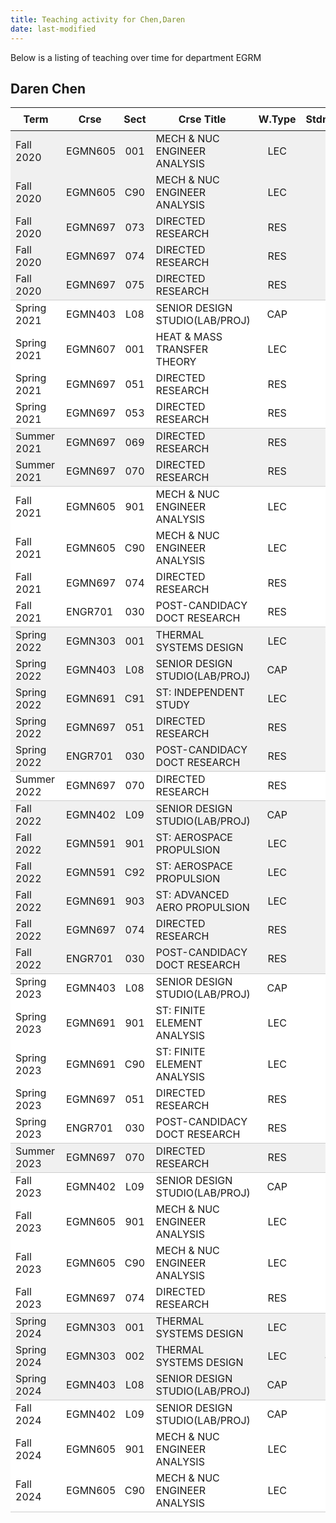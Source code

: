 ```yaml
---
title: Teaching activity for Chen,Daren
date: last-modified
---
```


Below is a listing of teaching over time for department EGRM


## Daren Chen

<style type="text/css">
#T_6f3f4 table {
  width: 100%;
  border-collapse: collapse;
}
#T_6f3f4 th {
  text-align: center;
  padding: 8px;
}
#T_6f3f4 td:nth-child(1) {
  padding-right: 10px;
  text-align: left;
}
#T_6f3f4 td:nth-child(2) {
  padding-right: 5px;
  text-align: left;
}
#T_6f3f4  td:nth-child(4) {
  padding-right: 5px;
  text-align: left;
}
#T_6f3f4 td:nth-child(3) {
  text-align: center;
}
#T_6f3f4  td:nth-child(5) {
  text-align: center;
}
#T_6f3f4 td:nth-child(6) {
  text-align: right;
}
#T_6f3f4  td:nth-child(7) {
  text-align: right;
}
#T_6f3f4_row0_col0, #T_6f3f4_row0_col1, #T_6f3f4_row0_col2, #T_6f3f4_row0_col3, #T_6f3f4_row0_col4, #T_6f3f4_row0_col5, #T_6f3f4_row0_col6, #T_6f3f4_row1_col0, #T_6f3f4_row1_col1, #T_6f3f4_row1_col2, #T_6f3f4_row1_col3, #T_6f3f4_row1_col4, #T_6f3f4_row1_col5, #T_6f3f4_row1_col6, #T_6f3f4_row2_col0, #T_6f3f4_row2_col1, #T_6f3f4_row2_col2, #T_6f3f4_row2_col3, #T_6f3f4_row2_col4, #T_6f3f4_row2_col5, #T_6f3f4_row2_col6, #T_6f3f4_row3_col0, #T_6f3f4_row3_col1, #T_6f3f4_row3_col2, #T_6f3f4_row3_col3, #T_6f3f4_row3_col4, #T_6f3f4_row3_col5, #T_6f3f4_row3_col6, #T_6f3f4_row9_col0, #T_6f3f4_row9_col1, #T_6f3f4_row9_col2, #T_6f3f4_row9_col3, #T_6f3f4_row9_col4, #T_6f3f4_row9_col5, #T_6f3f4_row9_col6, #T_6f3f4_row15_col0, #T_6f3f4_row15_col1, #T_6f3f4_row15_col2, #T_6f3f4_row15_col3, #T_6f3f4_row15_col4, #T_6f3f4_row15_col5, #T_6f3f4_row15_col6, #T_6f3f4_row16_col0, #T_6f3f4_row16_col1, #T_6f3f4_row16_col2, #T_6f3f4_row16_col3, #T_6f3f4_row16_col4, #T_6f3f4_row16_col5, #T_6f3f4_row16_col6, #T_6f3f4_row17_col0, #T_6f3f4_row17_col1, #T_6f3f4_row17_col2, #T_6f3f4_row17_col3, #T_6f3f4_row17_col4, #T_6f3f4_row17_col5, #T_6f3f4_row17_col6, #T_6f3f4_row18_col0, #T_6f3f4_row18_col1, #T_6f3f4_row18_col2, #T_6f3f4_row18_col3, #T_6f3f4_row18_col4, #T_6f3f4_row18_col5, #T_6f3f4_row18_col6, #T_6f3f4_row21_col0, #T_6f3f4_row21_col1, #T_6f3f4_row21_col2, #T_6f3f4_row21_col3, #T_6f3f4_row21_col4, #T_6f3f4_row21_col5, #T_6f3f4_row21_col6, #T_6f3f4_row22_col0, #T_6f3f4_row22_col1, #T_6f3f4_row22_col2, #T_6f3f4_row22_col3, #T_6f3f4_row22_col4, #T_6f3f4_row22_col5, #T_6f3f4_row22_col6, #T_6f3f4_row23_col0, #T_6f3f4_row23_col1, #T_6f3f4_row23_col2, #T_6f3f4_row23_col3, #T_6f3f4_row23_col4, #T_6f3f4_row23_col5, #T_6f3f4_row23_col6, #T_6f3f4_row24_col0, #T_6f3f4_row24_col1, #T_6f3f4_row24_col2, #T_6f3f4_row24_col3, #T_6f3f4_row24_col4, #T_6f3f4_row24_col5, #T_6f3f4_row24_col6, #T_6f3f4_row25_col0, #T_6f3f4_row25_col1, #T_6f3f4_row25_col2, #T_6f3f4_row25_col3, #T_6f3f4_row25_col4, #T_6f3f4_row25_col5, #T_6f3f4_row25_col6, #T_6f3f4_row37_col0, #T_6f3f4_row37_col1, #T_6f3f4_row37_col2, #T_6f3f4_row37_col3, #T_6f3f4_row37_col4, #T_6f3f4_row37_col5, #T_6f3f4_row37_col6, #T_6f3f4_row38_col0, #T_6f3f4_row38_col1, #T_6f3f4_row38_col2, #T_6f3f4_row38_col3, #T_6f3f4_row38_col4, #T_6f3f4_row38_col5, #T_6f3f4_row38_col6 {
  background-color: #f0f0f0;
  border-bottom: none;
}
#T_6f3f4_row4_col0, #T_6f3f4_row4_col1, #T_6f3f4_row4_col2, #T_6f3f4_row4_col3, #T_6f3f4_row4_col4, #T_6f3f4_row4_col5, #T_6f3f4_row4_col6, #T_6f3f4_row10_col0, #T_6f3f4_row10_col1, #T_6f3f4_row10_col2, #T_6f3f4_row10_col3, #T_6f3f4_row10_col4, #T_6f3f4_row10_col5, #T_6f3f4_row10_col6, #T_6f3f4_row19_col0, #T_6f3f4_row19_col1, #T_6f3f4_row19_col2, #T_6f3f4_row19_col3, #T_6f3f4_row19_col4, #T_6f3f4_row19_col5, #T_6f3f4_row19_col6, #T_6f3f4_row26_col0, #T_6f3f4_row26_col1, #T_6f3f4_row26_col2, #T_6f3f4_row26_col3, #T_6f3f4_row26_col4, #T_6f3f4_row26_col5, #T_6f3f4_row26_col6, #T_6f3f4_row32_col0, #T_6f3f4_row32_col1, #T_6f3f4_row32_col2, #T_6f3f4_row32_col3, #T_6f3f4_row32_col4, #T_6f3f4_row32_col5, #T_6f3f4_row32_col6, #T_6f3f4_row39_col0, #T_6f3f4_row39_col1, #T_6f3f4_row39_col2, #T_6f3f4_row39_col3, #T_6f3f4_row39_col4, #T_6f3f4_row39_col5, #T_6f3f4_row39_col6 {
  background-color: #f0f0f0;
  border-bottom: 1px solid #ccc;
}
#T_6f3f4_row5_col0, #T_6f3f4_row5_col1, #T_6f3f4_row5_col2, #T_6f3f4_row5_col3, #T_6f3f4_row5_col4, #T_6f3f4_row5_col5, #T_6f3f4_row5_col6, #T_6f3f4_row6_col0, #T_6f3f4_row6_col1, #T_6f3f4_row6_col2, #T_6f3f4_row6_col3, #T_6f3f4_row6_col4, #T_6f3f4_row6_col5, #T_6f3f4_row6_col6, #T_6f3f4_row7_col0, #T_6f3f4_row7_col1, #T_6f3f4_row7_col2, #T_6f3f4_row7_col3, #T_6f3f4_row7_col4, #T_6f3f4_row7_col5, #T_6f3f4_row7_col6, #T_6f3f4_row11_col0, #T_6f3f4_row11_col1, #T_6f3f4_row11_col2, #T_6f3f4_row11_col3, #T_6f3f4_row11_col4, #T_6f3f4_row11_col5, #T_6f3f4_row11_col6, #T_6f3f4_row12_col0, #T_6f3f4_row12_col1, #T_6f3f4_row12_col2, #T_6f3f4_row12_col3, #T_6f3f4_row12_col4, #T_6f3f4_row12_col5, #T_6f3f4_row12_col6, #T_6f3f4_row13_col0, #T_6f3f4_row13_col1, #T_6f3f4_row13_col2, #T_6f3f4_row13_col3, #T_6f3f4_row13_col4, #T_6f3f4_row13_col5, #T_6f3f4_row13_col6, #T_6f3f4_row27_col0, #T_6f3f4_row27_col1, #T_6f3f4_row27_col2, #T_6f3f4_row27_col3, #T_6f3f4_row27_col4, #T_6f3f4_row27_col5, #T_6f3f4_row27_col6, #T_6f3f4_row28_col0, #T_6f3f4_row28_col1, #T_6f3f4_row28_col2, #T_6f3f4_row28_col3, #T_6f3f4_row28_col4, #T_6f3f4_row28_col5, #T_6f3f4_row28_col6, #T_6f3f4_row29_col0, #T_6f3f4_row29_col1, #T_6f3f4_row29_col2, #T_6f3f4_row29_col3, #T_6f3f4_row29_col4, #T_6f3f4_row29_col5, #T_6f3f4_row29_col6, #T_6f3f4_row30_col0, #T_6f3f4_row30_col1, #T_6f3f4_row30_col2, #T_6f3f4_row30_col3, #T_6f3f4_row30_col4, #T_6f3f4_row30_col5, #T_6f3f4_row30_col6, #T_6f3f4_row33_col0, #T_6f3f4_row33_col1, #T_6f3f4_row33_col2, #T_6f3f4_row33_col3, #T_6f3f4_row33_col4, #T_6f3f4_row33_col5, #T_6f3f4_row33_col6, #T_6f3f4_row34_col0, #T_6f3f4_row34_col1, #T_6f3f4_row34_col2, #T_6f3f4_row34_col3, #T_6f3f4_row34_col4, #T_6f3f4_row34_col5, #T_6f3f4_row34_col6, #T_6f3f4_row35_col0, #T_6f3f4_row35_col1, #T_6f3f4_row35_col2, #T_6f3f4_row35_col3, #T_6f3f4_row35_col4, #T_6f3f4_row35_col5, #T_6f3f4_row35_col6, #T_6f3f4_row40_col0, #T_6f3f4_row40_col1, #T_6f3f4_row40_col2, #T_6f3f4_row40_col3, #T_6f3f4_row40_col4, #T_6f3f4_row40_col5, #T_6f3f4_row40_col6, #T_6f3f4_row41_col0, #T_6f3f4_row41_col1, #T_6f3f4_row41_col2, #T_6f3f4_row41_col3, #T_6f3f4_row41_col4, #T_6f3f4_row41_col5, #T_6f3f4_row41_col6 {
  background-color: #ffffff;
  border-bottom: none;
}
#T_6f3f4_row8_col0, #T_6f3f4_row8_col1, #T_6f3f4_row8_col2, #T_6f3f4_row8_col3, #T_6f3f4_row8_col4, #T_6f3f4_row8_col5, #T_6f3f4_row8_col6, #T_6f3f4_row14_col0, #T_6f3f4_row14_col1, #T_6f3f4_row14_col2, #T_6f3f4_row14_col3, #T_6f3f4_row14_col4, #T_6f3f4_row14_col5, #T_6f3f4_row14_col6, #T_6f3f4_row20_col0, #T_6f3f4_row20_col1, #T_6f3f4_row20_col2, #T_6f3f4_row20_col3, #T_6f3f4_row20_col4, #T_6f3f4_row20_col5, #T_6f3f4_row20_col6, #T_6f3f4_row31_col0, #T_6f3f4_row31_col1, #T_6f3f4_row31_col2, #T_6f3f4_row31_col3, #T_6f3f4_row31_col4, #T_6f3f4_row31_col5, #T_6f3f4_row31_col6, #T_6f3f4_row36_col0, #T_6f3f4_row36_col1, #T_6f3f4_row36_col2, #T_6f3f4_row36_col3, #T_6f3f4_row36_col4, #T_6f3f4_row36_col5, #T_6f3f4_row36_col6, #T_6f3f4_row42_col0, #T_6f3f4_row42_col1, #T_6f3f4_row42_col2, #T_6f3f4_row42_col3, #T_6f3f4_row42_col4, #T_6f3f4_row42_col5, #T_6f3f4_row42_col6 {
  background-color: #ffffff;
  border-bottom: 1px solid #ccc;
}
</style>
<table id="T_6f3f4">
  <thead>
    <tr>
      <th id="T_6f3f4_level0_col0" class="col_heading level0 col0" >Term</th>
      <th id="T_6f3f4_level0_col1" class="col_heading level0 col1" >Crse</th>
      <th id="T_6f3f4_level0_col2" class="col_heading level0 col2" >Sect</th>
      <th id="T_6f3f4_level0_col3" class="col_heading level0 col3" >Crse Title</th>
      <th id="T_6f3f4_level0_col4" class="col_heading level0 col4" >W.Type</th>
      <th id="T_6f3f4_level0_col5" class="col_heading level0 col5" >Stdnts</th>
      <th id="T_6f3f4_level0_col6" class="col_heading level0 col6" >Hours</th>
    </tr>
  </thead>
  <tbody>
    <tr>
      <td id="T_6f3f4_row0_col0" class="data row0 col0" >Fall 2020</td>
      <td id="T_6f3f4_row0_col1" class="data row0 col1" >EGMN605</td>
      <td id="T_6f3f4_row0_col2" class="data row0 col2" >001</td>
      <td id="T_6f3f4_row0_col3" class="data row0 col3" >MECH & NUC ENGINEER ANALYSIS</td>
      <td id="T_6f3f4_row0_col4" class="data row0 col4" >LEC</td>
      <td id="T_6f3f4_row0_col5" class="data row0 col5" >4</td>
      <td id="T_6f3f4_row0_col6" class="data row0 col6" >12</td>
    </tr>
    <tr>
      <td id="T_6f3f4_row1_col0" class="data row1 col0" >Fall 2020</td>
      <td id="T_6f3f4_row1_col1" class="data row1 col1" >EGMN605</td>
      <td id="T_6f3f4_row1_col2" class="data row1 col2" >C90</td>
      <td id="T_6f3f4_row1_col3" class="data row1 col3" >MECH & NUC ENGINEER ANALYSIS</td>
      <td id="T_6f3f4_row1_col4" class="data row1 col4" >LEC</td>
      <td id="T_6f3f4_row1_col5" class="data row1 col5" >9</td>
      <td id="T_6f3f4_row1_col6" class="data row1 col6" >27</td>
    </tr>
    <tr>
      <td id="T_6f3f4_row2_col0" class="data row2 col0" >Fall 2020</td>
      <td id="T_6f3f4_row2_col1" class="data row2 col1" >EGMN697</td>
      <td id="T_6f3f4_row2_col2" class="data row2 col2" >073</td>
      <td id="T_6f3f4_row2_col3" class="data row2 col3" >DIRECTED RESEARCH</td>
      <td id="T_6f3f4_row2_col4" class="data row2 col4" >RES</td>
      <td id="T_6f3f4_row2_col5" class="data row2 col5" >1</td>
      <td id="T_6f3f4_row2_col6" class="data row2 col6" >3</td>
    </tr>
    <tr>
      <td id="T_6f3f4_row3_col0" class="data row3 col0" >Fall 2020</td>
      <td id="T_6f3f4_row3_col1" class="data row3 col1" >EGMN697</td>
      <td id="T_6f3f4_row3_col2" class="data row3 col2" >074</td>
      <td id="T_6f3f4_row3_col3" class="data row3 col3" >DIRECTED RESEARCH</td>
      <td id="T_6f3f4_row3_col4" class="data row3 col4" >RES</td>
      <td id="T_6f3f4_row3_col5" class="data row3 col5" >1</td>
      <td id="T_6f3f4_row3_col6" class="data row3 col6" >6</td>
    </tr>
    <tr>
      <td id="T_6f3f4_row4_col0" class="data row4 col0" >Fall 2020</td>
      <td id="T_6f3f4_row4_col1" class="data row4 col1" >EGMN697</td>
      <td id="T_6f3f4_row4_col2" class="data row4 col2" >075</td>
      <td id="T_6f3f4_row4_col3" class="data row4 col3" >DIRECTED RESEARCH</td>
      <td id="T_6f3f4_row4_col4" class="data row4 col4" >RES</td>
      <td id="T_6f3f4_row4_col5" class="data row4 col5" >1</td>
      <td id="T_6f3f4_row4_col6" class="data row4 col6" >9</td>
    </tr>
    <tr>
      <td id="T_6f3f4_row5_col0" class="data row5 col0" >Spring 2021</td>
      <td id="T_6f3f4_row5_col1" class="data row5 col1" >EGMN403</td>
      <td id="T_6f3f4_row5_col2" class="data row5 col2" >L08</td>
      <td id="T_6f3f4_row5_col3" class="data row5 col3" >SENIOR DESIGN STUDIO(LAB/PROJ)</td>
      <td id="T_6f3f4_row5_col4" class="data row5 col4" >CAP</td>
      <td id="T_6f3f4_row5_col5" class="data row5 col5" >2</td>
      <td id="T_6f3f4_row5_col6" class="data row5 col6" >4</td>
    </tr>
    <tr>
      <td id="T_6f3f4_row6_col0" class="data row6 col0" >Spring 2021</td>
      <td id="T_6f3f4_row6_col1" class="data row6 col1" >EGMN607</td>
      <td id="T_6f3f4_row6_col2" class="data row6 col2" >001</td>
      <td id="T_6f3f4_row6_col3" class="data row6 col3" >HEAT & MASS TRANSFER THEORY</td>
      <td id="T_6f3f4_row6_col4" class="data row6 col4" >LEC</td>
      <td id="T_6f3f4_row6_col5" class="data row6 col5" >7</td>
      <td id="T_6f3f4_row6_col6" class="data row6 col6" >21</td>
    </tr>
    <tr>
      <td id="T_6f3f4_row7_col0" class="data row7 col0" >Spring 2021</td>
      <td id="T_6f3f4_row7_col1" class="data row7 col1" >EGMN697</td>
      <td id="T_6f3f4_row7_col2" class="data row7 col2" >051</td>
      <td id="T_6f3f4_row7_col3" class="data row7 col3" >DIRECTED RESEARCH</td>
      <td id="T_6f3f4_row7_col4" class="data row7 col4" >RES</td>
      <td id="T_6f3f4_row7_col5" class="data row7 col5" >1</td>
      <td id="T_6f3f4_row7_col6" class="data row7 col6" >3</td>
    </tr>
    <tr>
      <td id="T_6f3f4_row8_col0" class="data row8 col0" >Spring 2021</td>
      <td id="T_6f3f4_row8_col1" class="data row8 col1" >EGMN697</td>
      <td id="T_6f3f4_row8_col2" class="data row8 col2" >053</td>
      <td id="T_6f3f4_row8_col3" class="data row8 col3" >DIRECTED RESEARCH</td>
      <td id="T_6f3f4_row8_col4" class="data row8 col4" >RES</td>
      <td id="T_6f3f4_row8_col5" class="data row8 col5" >2</td>
      <td id="T_6f3f4_row8_col6" class="data row8 col6" >18</td>
    </tr>
    <tr>
      <td id="T_6f3f4_row9_col0" class="data row9 col0" >Summer 2021</td>
      <td id="T_6f3f4_row9_col1" class="data row9 col1" >EGMN697</td>
      <td id="T_6f3f4_row9_col2" class="data row9 col2" >069</td>
      <td id="T_6f3f4_row9_col3" class="data row9 col3" >DIRECTED RESEARCH</td>
      <td id="T_6f3f4_row9_col4" class="data row9 col4" >RES</td>
      <td id="T_6f3f4_row9_col5" class="data row9 col5" >1</td>
      <td id="T_6f3f4_row9_col6" class="data row9 col6" >1</td>
    </tr>
    <tr>
      <td id="T_6f3f4_row10_col0" class="data row10 col0" >Summer 2021</td>
      <td id="T_6f3f4_row10_col1" class="data row10 col1" >EGMN697</td>
      <td id="T_6f3f4_row10_col2" class="data row10 col2" >070</td>
      <td id="T_6f3f4_row10_col3" class="data row10 col3" >DIRECTED RESEARCH</td>
      <td id="T_6f3f4_row10_col4" class="data row10 col4" >RES</td>
      <td id="T_6f3f4_row10_col5" class="data row10 col5" >1</td>
      <td id="T_6f3f4_row10_col6" class="data row10 col6" >3</td>
    </tr>
    <tr>
      <td id="T_6f3f4_row11_col0" class="data row11 col0" >Fall 2021</td>
      <td id="T_6f3f4_row11_col1" class="data row11 col1" >EGMN605</td>
      <td id="T_6f3f4_row11_col2" class="data row11 col2" >901</td>
      <td id="T_6f3f4_row11_col3" class="data row11 col3" >MECH & NUC ENGINEER ANALYSIS</td>
      <td id="T_6f3f4_row11_col4" class="data row11 col4" >LEC</td>
      <td id="T_6f3f4_row11_col5" class="data row11 col5" >9</td>
      <td id="T_6f3f4_row11_col6" class="data row11 col6" >27</td>
    </tr>
    <tr>
      <td id="T_6f3f4_row12_col0" class="data row12 col0" >Fall 2021</td>
      <td id="T_6f3f4_row12_col1" class="data row12 col1" >EGMN605</td>
      <td id="T_6f3f4_row12_col2" class="data row12 col2" >C90</td>
      <td id="T_6f3f4_row12_col3" class="data row12 col3" >MECH & NUC ENGINEER ANALYSIS</td>
      <td id="T_6f3f4_row12_col4" class="data row12 col4" >LEC</td>
      <td id="T_6f3f4_row12_col5" class="data row12 col5" >8</td>
      <td id="T_6f3f4_row12_col6" class="data row12 col6" >24</td>
    </tr>
    <tr>
      <td id="T_6f3f4_row13_col0" class="data row13 col0" >Fall 2021</td>
      <td id="T_6f3f4_row13_col1" class="data row13 col1" >EGMN697</td>
      <td id="T_6f3f4_row13_col2" class="data row13 col2" >074</td>
      <td id="T_6f3f4_row13_col3" class="data row13 col3" >DIRECTED RESEARCH</td>
      <td id="T_6f3f4_row13_col4" class="data row13 col4" >RES</td>
      <td id="T_6f3f4_row13_col5" class="data row13 col5" >1</td>
      <td id="T_6f3f4_row13_col6" class="data row13 col6" >6</td>
    </tr>
    <tr>
      <td id="T_6f3f4_row14_col0" class="data row14 col0" >Fall 2021</td>
      <td id="T_6f3f4_row14_col1" class="data row14 col1" >ENGR701</td>
      <td id="T_6f3f4_row14_col2" class="data row14 col2" >030</td>
      <td id="T_6f3f4_row14_col3" class="data row14 col3" >POST-CANDIDACY DOCT RESEARCH</td>
      <td id="T_6f3f4_row14_col4" class="data row14 col4" >RES</td>
      <td id="T_6f3f4_row14_col5" class="data row14 col5" >1</td>
      <td id="T_6f3f4_row14_col6" class="data row14 col6" >9</td>
    </tr>
    <tr>
      <td id="T_6f3f4_row15_col0" class="data row15 col0" >Spring 2022</td>
      <td id="T_6f3f4_row15_col1" class="data row15 col1" >EGMN303</td>
      <td id="T_6f3f4_row15_col2" class="data row15 col2" >001</td>
      <td id="T_6f3f4_row15_col3" class="data row15 col3" >THERMAL SYSTEMS DESIGN</td>
      <td id="T_6f3f4_row15_col4" class="data row15 col4" >LEC</td>
      <td id="T_6f3f4_row15_col5" class="data row15 col5" >83</td>
      <td id="T_6f3f4_row15_col6" class="data row15 col6" >249</td>
    </tr>
    <tr>
      <td id="T_6f3f4_row16_col0" class="data row16 col0" >Spring 2022</td>
      <td id="T_6f3f4_row16_col1" class="data row16 col1" >EGMN403</td>
      <td id="T_6f3f4_row16_col2" class="data row16 col2" >L08</td>
      <td id="T_6f3f4_row16_col3" class="data row16 col3" >SENIOR DESIGN STUDIO(LAB/PROJ)</td>
      <td id="T_6f3f4_row16_col4" class="data row16 col4" >CAP</td>
      <td id="T_6f3f4_row16_col5" class="data row16 col5" >3</td>
      <td id="T_6f3f4_row16_col6" class="data row16 col6" >6</td>
    </tr>
    <tr>
      <td id="T_6f3f4_row17_col0" class="data row17 col0" >Spring 2022</td>
      <td id="T_6f3f4_row17_col1" class="data row17 col1" >EGMN691</td>
      <td id="T_6f3f4_row17_col2" class="data row17 col2" >C91</td>
      <td id="T_6f3f4_row17_col3" class="data row17 col3" >ST: INDEPENDENT STUDY</td>
      <td id="T_6f3f4_row17_col4" class="data row17 col4" >LEC</td>
      <td id="T_6f3f4_row17_col5" class="data row17 col5" >1</td>
      <td id="T_6f3f4_row17_col6" class="data row17 col6" >3</td>
    </tr>
    <tr>
      <td id="T_6f3f4_row18_col0" class="data row18 col0" >Spring 2022</td>
      <td id="T_6f3f4_row18_col1" class="data row18 col1" >EGMN697</td>
      <td id="T_6f3f4_row18_col2" class="data row18 col2" >051</td>
      <td id="T_6f3f4_row18_col3" class="data row18 col3" >DIRECTED RESEARCH</td>
      <td id="T_6f3f4_row18_col4" class="data row18 col4" >RES</td>
      <td id="T_6f3f4_row18_col5" class="data row18 col5" >1</td>
      <td id="T_6f3f4_row18_col6" class="data row18 col6" >3</td>
    </tr>
    <tr>
      <td id="T_6f3f4_row19_col0" class="data row19 col0" >Spring 2022</td>
      <td id="T_6f3f4_row19_col1" class="data row19 col1" >ENGR701</td>
      <td id="T_6f3f4_row19_col2" class="data row19 col2" >030</td>
      <td id="T_6f3f4_row19_col3" class="data row19 col3" >POST-CANDIDACY DOCT RESEARCH</td>
      <td id="T_6f3f4_row19_col4" class="data row19 col4" >RES</td>
      <td id="T_6f3f4_row19_col5" class="data row19 col5" >1</td>
      <td id="T_6f3f4_row19_col6" class="data row19 col6" >9</td>
    </tr>
    <tr>
      <td id="T_6f3f4_row20_col0" class="data row20 col0" >Summer 2022</td>
      <td id="T_6f3f4_row20_col1" class="data row20 col1" >EGMN697</td>
      <td id="T_6f3f4_row20_col2" class="data row20 col2" >070</td>
      <td id="T_6f3f4_row20_col3" class="data row20 col3" >DIRECTED RESEARCH</td>
      <td id="T_6f3f4_row20_col4" class="data row20 col4" >RES</td>
      <td id="T_6f3f4_row20_col5" class="data row20 col5" >1</td>
      <td id="T_6f3f4_row20_col6" class="data row20 col6" >3</td>
    </tr>
    <tr>
      <td id="T_6f3f4_row21_col0" class="data row21 col0" >Fall 2022</td>
      <td id="T_6f3f4_row21_col1" class="data row21 col1" >EGMN402</td>
      <td id="T_6f3f4_row21_col2" class="data row21 col2" >L09</td>
      <td id="T_6f3f4_row21_col3" class="data row21 col3" >SENIOR DESIGN STUDIO(LAB/PROJ)</td>
      <td id="T_6f3f4_row21_col4" class="data row21 col4" >CAP</td>
      <td id="T_6f3f4_row21_col5" class="data row21 col5" >4</td>
      <td id="T_6f3f4_row21_col6" class="data row21 col6" >8</td>
    </tr>
    <tr>
      <td id="T_6f3f4_row22_col0" class="data row22 col0" >Fall 2022</td>
      <td id="T_6f3f4_row22_col1" class="data row22 col1" >EGMN591</td>
      <td id="T_6f3f4_row22_col2" class="data row22 col2" >901</td>
      <td id="T_6f3f4_row22_col3" class="data row22 col3" >ST: AEROSPACE PROPULSION</td>
      <td id="T_6f3f4_row22_col4" class="data row22 col4" >LEC</td>
      <td id="T_6f3f4_row22_col5" class="data row22 col5" >4</td>
      <td id="T_6f3f4_row22_col6" class="data row22 col6" >12</td>
    </tr>
    <tr>
      <td id="T_6f3f4_row23_col0" class="data row23 col0" >Fall 2022</td>
      <td id="T_6f3f4_row23_col1" class="data row23 col1" >EGMN591</td>
      <td id="T_6f3f4_row23_col2" class="data row23 col2" >C92</td>
      <td id="T_6f3f4_row23_col3" class="data row23 col3" >ST: AEROSPACE PROPULSION</td>
      <td id="T_6f3f4_row23_col4" class="data row23 col4" >LEC</td>
      <td id="T_6f3f4_row23_col5" class="data row23 col5" >17</td>
      <td id="T_6f3f4_row23_col6" class="data row23 col6" >51</td>
    </tr>
    <tr>
      <td id="T_6f3f4_row24_col0" class="data row24 col0" >Fall 2022</td>
      <td id="T_6f3f4_row24_col1" class="data row24 col1" >EGMN691</td>
      <td id="T_6f3f4_row24_col2" class="data row24 col2" >903</td>
      <td id="T_6f3f4_row24_col3" class="data row24 col3" >ST: ADVANCED AERO PROPULSION</td>
      <td id="T_6f3f4_row24_col4" class="data row24 col4" >LEC</td>
      <td id="T_6f3f4_row24_col5" class="data row24 col5" >12</td>
      <td id="T_6f3f4_row24_col6" class="data row24 col6" >36</td>
    </tr>
    <tr>
      <td id="T_6f3f4_row25_col0" class="data row25 col0" >Fall 2022</td>
      <td id="T_6f3f4_row25_col1" class="data row25 col1" >EGMN697</td>
      <td id="T_6f3f4_row25_col2" class="data row25 col2" >074</td>
      <td id="T_6f3f4_row25_col3" class="data row25 col3" >DIRECTED RESEARCH</td>
      <td id="T_6f3f4_row25_col4" class="data row25 col4" >RES</td>
      <td id="T_6f3f4_row25_col5" class="data row25 col5" >1</td>
      <td id="T_6f3f4_row25_col6" class="data row25 col6" >6</td>
    </tr>
    <tr>
      <td id="T_6f3f4_row26_col0" class="data row26 col0" >Fall 2022</td>
      <td id="T_6f3f4_row26_col1" class="data row26 col1" >ENGR701</td>
      <td id="T_6f3f4_row26_col2" class="data row26 col2" >030</td>
      <td id="T_6f3f4_row26_col3" class="data row26 col3" >POST-CANDIDACY DOCT RESEARCH</td>
      <td id="T_6f3f4_row26_col4" class="data row26 col4" >RES</td>
      <td id="T_6f3f4_row26_col5" class="data row26 col5" >1</td>
      <td id="T_6f3f4_row26_col6" class="data row26 col6" >9</td>
    </tr>
    <tr>
      <td id="T_6f3f4_row27_col0" class="data row27 col0" >Spring 2023</td>
      <td id="T_6f3f4_row27_col1" class="data row27 col1" >EGMN403</td>
      <td id="T_6f3f4_row27_col2" class="data row27 col2" >L08</td>
      <td id="T_6f3f4_row27_col3" class="data row27 col3" >SENIOR DESIGN STUDIO(LAB/PROJ)</td>
      <td id="T_6f3f4_row27_col4" class="data row27 col4" >CAP</td>
      <td id="T_6f3f4_row27_col5" class="data row27 col5" >3</td>
      <td id="T_6f3f4_row27_col6" class="data row27 col6" >6</td>
    </tr>
    <tr>
      <td id="T_6f3f4_row28_col0" class="data row28 col0" >Spring 2023</td>
      <td id="T_6f3f4_row28_col1" class="data row28 col1" >EGMN691</td>
      <td id="T_6f3f4_row28_col2" class="data row28 col2" >901</td>
      <td id="T_6f3f4_row28_col3" class="data row28 col3" >ST: FINITE ELEMENT ANALYSIS</td>
      <td id="T_6f3f4_row28_col4" class="data row28 col4" >LEC</td>
      <td id="T_6f3f4_row28_col5" class="data row28 col5" >4</td>
      <td id="T_6f3f4_row28_col6" class="data row28 col6" >12</td>
    </tr>
    <tr>
      <td id="T_6f3f4_row29_col0" class="data row29 col0" >Spring 2023</td>
      <td id="T_6f3f4_row29_col1" class="data row29 col1" >EGMN691</td>
      <td id="T_6f3f4_row29_col2" class="data row29 col2" >C90</td>
      <td id="T_6f3f4_row29_col3" class="data row29 col3" >ST: FINITE ELEMENT ANALYSIS</td>
      <td id="T_6f3f4_row29_col4" class="data row29 col4" >LEC</td>
      <td id="T_6f3f4_row29_col5" class="data row29 col5" >13</td>
      <td id="T_6f3f4_row29_col6" class="data row29 col6" >39</td>
    </tr>
    <tr>
      <td id="T_6f3f4_row30_col0" class="data row30 col0" >Spring 2023</td>
      <td id="T_6f3f4_row30_col1" class="data row30 col1" >EGMN697</td>
      <td id="T_6f3f4_row30_col2" class="data row30 col2" >051</td>
      <td id="T_6f3f4_row30_col3" class="data row30 col3" >DIRECTED RESEARCH</td>
      <td id="T_6f3f4_row30_col4" class="data row30 col4" >RES</td>
      <td id="T_6f3f4_row30_col5" class="data row30 col5" >1</td>
      <td id="T_6f3f4_row30_col6" class="data row30 col6" >3</td>
    </tr>
    <tr>
      <td id="T_6f3f4_row31_col0" class="data row31 col0" >Spring 2023</td>
      <td id="T_6f3f4_row31_col1" class="data row31 col1" >ENGR701</td>
      <td id="T_6f3f4_row31_col2" class="data row31 col2" >030</td>
      <td id="T_6f3f4_row31_col3" class="data row31 col3" >POST-CANDIDACY DOCT RESEARCH</td>
      <td id="T_6f3f4_row31_col4" class="data row31 col4" >RES</td>
      <td id="T_6f3f4_row31_col5" class="data row31 col5" >1</td>
      <td id="T_6f3f4_row31_col6" class="data row31 col6" >9</td>
    </tr>
    <tr>
      <td id="T_6f3f4_row32_col0" class="data row32 col0" >Summer 2023</td>
      <td id="T_6f3f4_row32_col1" class="data row32 col1" >EGMN697</td>
      <td id="T_6f3f4_row32_col2" class="data row32 col2" >070</td>
      <td id="T_6f3f4_row32_col3" class="data row32 col3" >DIRECTED RESEARCH</td>
      <td id="T_6f3f4_row32_col4" class="data row32 col4" >RES</td>
      <td id="T_6f3f4_row32_col5" class="data row32 col5" >1</td>
      <td id="T_6f3f4_row32_col6" class="data row32 col6" >3</td>
    </tr>
    <tr>
      <td id="T_6f3f4_row33_col0" class="data row33 col0" >Fall 2023</td>
      <td id="T_6f3f4_row33_col1" class="data row33 col1" >EGMN402</td>
      <td id="T_6f3f4_row33_col2" class="data row33 col2" >L09</td>
      <td id="T_6f3f4_row33_col3" class="data row33 col3" >SENIOR DESIGN STUDIO(LAB/PROJ)</td>
      <td id="T_6f3f4_row33_col4" class="data row33 col4" >CAP</td>
      <td id="T_6f3f4_row33_col5" class="data row33 col5" >4</td>
      <td id="T_6f3f4_row33_col6" class="data row33 col6" >8</td>
    </tr>
    <tr>
      <td id="T_6f3f4_row34_col0" class="data row34 col0" >Fall 2023</td>
      <td id="T_6f3f4_row34_col1" class="data row34 col1" >EGMN605</td>
      <td id="T_6f3f4_row34_col2" class="data row34 col2" >901</td>
      <td id="T_6f3f4_row34_col3" class="data row34 col3" >MECH & NUC ENGINEER ANALYSIS</td>
      <td id="T_6f3f4_row34_col4" class="data row34 col4" >LEC</td>
      <td id="T_6f3f4_row34_col5" class="data row34 col5" >14</td>
      <td id="T_6f3f4_row34_col6" class="data row34 col6" >42</td>
    </tr>
    <tr>
      <td id="T_6f3f4_row35_col0" class="data row35 col0" >Fall 2023</td>
      <td id="T_6f3f4_row35_col1" class="data row35 col1" >EGMN605</td>
      <td id="T_6f3f4_row35_col2" class="data row35 col2" >C90</td>
      <td id="T_6f3f4_row35_col3" class="data row35 col3" >MECH & NUC ENGINEER ANALYSIS</td>
      <td id="T_6f3f4_row35_col4" class="data row35 col4" >LEC</td>
      <td id="T_6f3f4_row35_col5" class="data row35 col5" >11</td>
      <td id="T_6f3f4_row35_col6" class="data row35 col6" >33</td>
    </tr>
    <tr>
      <td id="T_6f3f4_row36_col0" class="data row36 col0" >Fall 2023</td>
      <td id="T_6f3f4_row36_col1" class="data row36 col1" >EGMN697</td>
      <td id="T_6f3f4_row36_col2" class="data row36 col2" >074</td>
      <td id="T_6f3f4_row36_col3" class="data row36 col3" >DIRECTED RESEARCH</td>
      <td id="T_6f3f4_row36_col4" class="data row36 col4" >RES</td>
      <td id="T_6f3f4_row36_col5" class="data row36 col5" >1</td>
      <td id="T_6f3f4_row36_col6" class="data row36 col6" >6</td>
    </tr>
    <tr>
      <td id="T_6f3f4_row37_col0" class="data row37 col0" >Spring 2024</td>
      <td id="T_6f3f4_row37_col1" class="data row37 col1" >EGMN303</td>
      <td id="T_6f3f4_row37_col2" class="data row37 col2" >001</td>
      <td id="T_6f3f4_row37_col3" class="data row37 col3" >THERMAL SYSTEMS DESIGN</td>
      <td id="T_6f3f4_row37_col4" class="data row37 col4" >LEC</td>
      <td id="T_6f3f4_row37_col5" class="data row37 col5" >56</td>
      <td id="T_6f3f4_row37_col6" class="data row37 col6" >168</td>
    </tr>
    <tr>
      <td id="T_6f3f4_row38_col0" class="data row38 col0" >Spring 2024</td>
      <td id="T_6f3f4_row38_col1" class="data row38 col1" >EGMN303</td>
      <td id="T_6f3f4_row38_col2" class="data row38 col2" >002</td>
      <td id="T_6f3f4_row38_col3" class="data row38 col3" >THERMAL SYSTEMS DESIGN</td>
      <td id="T_6f3f4_row38_col4" class="data row38 col4" >LEC</td>
      <td id="T_6f3f4_row38_col5" class="data row38 col5" >43</td>
      <td id="T_6f3f4_row38_col6" class="data row38 col6" >129</td>
    </tr>
    <tr>
      <td id="T_6f3f4_row39_col0" class="data row39 col0" >Spring 2024</td>
      <td id="T_6f3f4_row39_col1" class="data row39 col1" >EGMN403</td>
      <td id="T_6f3f4_row39_col2" class="data row39 col2" >L08</td>
      <td id="T_6f3f4_row39_col3" class="data row39 col3" >SENIOR DESIGN STUDIO(LAB/PROJ)</td>
      <td id="T_6f3f4_row39_col4" class="data row39 col4" >CAP</td>
      <td id="T_6f3f4_row39_col5" class="data row39 col5" >4</td>
      <td id="T_6f3f4_row39_col6" class="data row39 col6" >8</td>
    </tr>
    <tr>
      <td id="T_6f3f4_row40_col0" class="data row40 col0" >Fall 2024</td>
      <td id="T_6f3f4_row40_col1" class="data row40 col1" >EGMN402</td>
      <td id="T_6f3f4_row40_col2" class="data row40 col2" >L09</td>
      <td id="T_6f3f4_row40_col3" class="data row40 col3" >SENIOR DESIGN STUDIO(LAB/PROJ)</td>
      <td id="T_6f3f4_row40_col4" class="data row40 col4" >CAP</td>
      <td id="T_6f3f4_row40_col5" class="data row40 col5" >4</td>
      <td id="T_6f3f4_row40_col6" class="data row40 col6" >8</td>
    </tr>
    <tr>
      <td id="T_6f3f4_row41_col0" class="data row41 col0" >Fall 2024</td>
      <td id="T_6f3f4_row41_col1" class="data row41 col1" >EGMN605</td>
      <td id="T_6f3f4_row41_col2" class="data row41 col2" >901</td>
      <td id="T_6f3f4_row41_col3" class="data row41 col3" >MECH & NUC ENGINEER ANALYSIS</td>
      <td id="T_6f3f4_row41_col4" class="data row41 col4" >LEC</td>
      <td id="T_6f3f4_row41_col5" class="data row41 col5" >10</td>
      <td id="T_6f3f4_row41_col6" class="data row41 col6" >30</td>
    </tr>
    <tr>
      <td id="T_6f3f4_row42_col0" class="data row42 col0" >Fall 2024</td>
      <td id="T_6f3f4_row42_col1" class="data row42 col1" >EGMN605</td>
      <td id="T_6f3f4_row42_col2" class="data row42 col2" >C90</td>
      <td id="T_6f3f4_row42_col3" class="data row42 col3" >MECH & NUC ENGINEER ANALYSIS</td>
      <td id="T_6f3f4_row42_col4" class="data row42 col4" >LEC</td>
      <td id="T_6f3f4_row42_col5" class="data row42 col5" >9</td>
      <td id="T_6f3f4_row42_col6" class="data row42 col6" >27</td>
    </tr>
  </tbody>
</table>


